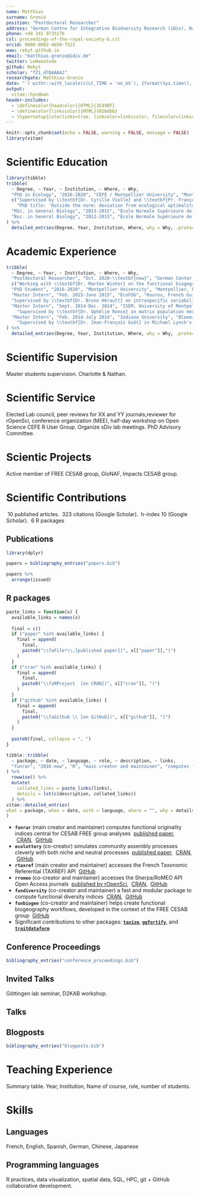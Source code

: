 ```yaml
---
name: Matthias
surname: Grenié
position: "Postdoctoral Researcher"
address: "German Centre for Integrative Biodversity Research (iDiv), Halle-Jena-Leipzig"
phone: +49 341 9733176
csl: proceedings-of-the-royal-society-b.csl
orcid: 0000-0002-4659-7522
www: rekyt.github.io
email: "matthias.grenie@idiv.de"
twitter: LeNematode
github: Rekyt
scholar: "fZ1_d7QAAAAJ"
researchgate: Matthias-Grenie
date: "`r withr::with_locale(c(LC_TIME = 'en_US'), {format(Sys.time(), '%B %Y')})`"
output:
  vitae::hyndman
header-includes:
  - \definecolor{headcolor}{HTML}{1E49BF}
  - \definecolor{linkscolor}{HTML}{026dbb}
  - \hypersetup{colorlinks=true, linkcolor=linkscolor, filecolor=linkscolor, urlcolor=linkscolor, urlbordercolor=linkscolor}
---
```


```r
knitr::opts_chunk$set(echo = FALSE, warning = FALSE, message = FALSE)
library(vitae)
```


# Scientific Education

```r
library(tibble)
tribble(
  ~ Degree, ~ Year, ~ Institution, ~ Where, ~ Why,
  "PhD in Ecology", "2016-2020", "CEFE / Montpellier University", "Montpellier, France",
  c("Supervised by \\textbf{Dr. Cyrille Violle} and \\textbf{Pr. Françoiz Munoz}.",
    "PhD title: 'Outside the norm: deviation from ecological optimality and functional originality'"),
  "MSc. in General Biology", "2013-2015", "École Normale Supérieure de Lyon", "Lyon, France", NULL,
  "Bsc. in General Biology", "2012-2013", "École Normale Supérieure de Lyon", "Lyon, France", NULL
) %>% 
  detailed_entries(Degree, Year, Institution, Where, why = Why, .protect = FALSE)
```

# Academic Experience

```r
tribble(
  ~ Degree, ~ Year, ~ Institution, ~ Where, ~ Why,
  "Postdoctoral Researcher", "Oct. 2020-\\textbf{now}", "German Center for Integrative Biodiversity Research (iDiv) / Leipzig University", "Leipzig, Germany",
  c("Working with \\textbf{Dr. Marten Winter} on the functional biogegraphy of alien plants"),
  "PhD Student", "2016-2020", "Montpellier University", "Montpellier, France", NULL,
  "Master Intern", "Feb. 2015-June 2015", "EcoFOG", "Kourou, French Guiana, France",
  "Supervised by \\textbf{Dr. Bruno Hérault} on intraspecific variability in tropical trees growth in function of functional traits",
  "Master Intern", "Sept. 2014-Dec. 2014", "ISEM, University of Montpellier", "Montpellier, France",
    "Supervised by \\textbf{Dr. Ophélie Ronce} on matrix population models",
  "Master Intern", "Feb. 2014-July 2014", "Indiana University", "Bloomington, IN, USA",
    "Supervised by \\textbf{Dr. Jean-François Goût} in Michael Lynch's lab on trait motifs in the *Paramecium* complex"
) %>% 
  detailed_entries(Degree, Year, Institution, Where, why = Why, .protect = FALSE)
```

# Scientific Supervision

Master students supervision. Charlotte & Nathan.


# Scientific Service

Elected Lab council, peer reviews for XX and YY journals,reviewer for rOpenSci, conference organization (MEE), half-day workshop on Open Science CEFE R User Group. Organize sDiv lab meetings. PhD Advisory Committee.


# Scientic Projects

Active member of FREE CESAB group, GloNAF, Impacts CESAB group.


# Scientific Contributions

\faFile*&nbsp;10 published articles. \faQuoteLeft&nbsp;323 citations (Google Scholar). \faHSquare&nbsp;h-index 10 (Google Scholar). \faRProject&nbsp;6 R packages

## Publications

```r
library(dplyr)

papers = bibliography_entries("papers.bib")

papers %>%
  arrange(issued)
```

## R packages

```r
paste_links = function(x) {
  available_links = names(x)
  
  final = c()
  if ("paper" %in% available_links) {
    final = append(
      final,
      paste0("\\faFile*\\,[published paper](", x[["paper"]],")")
    )
  }
  if ("cran" %in% available_links) {
    final = append(
      final,
      paste0("\\faRProject  [on CRAN](", x[["cran"]], ")")
    )
  }
  if ("github" %in% available_links) {
    final = append(
      final,
      paste0("\\faGithub \\ [on GitHub](", x[["github"]], ")")
    )
  }
  
  paste0(final, collapse = ", ")
}

tibble::tribble(
  ~ package, ~ date, ~ language, ~ role, ~ description, ~ links,
  "funrar", "2016-now", "R", "main creator and maintainer", "computes functional originality indices central for CESAB FREE group analyses", c(paper = "https://doi.org/10.1111/ddi.12629", cran = "https://cran.r-project.org/package=funrar", github = "https://github.com/Rekyt/funrar")
) %>%
  rowwise() %>% 
  mutate(
    collated_links = paste_links(links),
    details = lst(c(description, collated_links))
  ) %>% 
vitae::detailed_entries(
what = package, when = date, with = language, where = "", why = details, .protect = FALSE
)
```

* **`funrar`** (main creator and maintainer)
\hfill\break computes functional originality indices central for CESAB FREE group analyses
\hfill\break \faFile*&nbsp;[published paper](https://doi.org/10.1111/ddi.12629), \faRProject&nbsp;[CRAN](https://cran.r-project.org/package=funrar), \faGithub&nbsp;[GitHub](https://github.com/Rekyt/funrar)
* **`ecolottery`** (co-creator)
\hfill\break simulates community assembly processes cleverly with both niche and neutral processes
\hfill\break \faFile*&nbsp;[published paper](https://doi.org/10.1111/2041-210X.12918), \faRProject&nbsp;[CRAN](https://cran.r-project.org/package=ecolottery), \faGithub&nbsp;[GitHub](https://github.com/frmunoz/ecolottery)
* **`rtaxref`** (main creator and maintainer)
\hfill\break accesses the French Taxonomic Referential (TAXREF) API
\hfill\break \faGithub&nbsp;[GitHub](https://github.com/Rekyt/rtaxref)
* **`rromeo`** (co-creator and maintainer)
\hfill\break accesses the Sherpa/RoMEO API Open Access journals
\hfill\break&nbsp;[published by rOpenSci](https://docs.ropensci.org/rromeo), \faRProject&nbsp;[CRAN](https://cran.r-project.org/package=rromeo), \faGithub&nbsp;[GitHub](https://github.com/ropensci/rromeo)
* **`fundiversity`** (co-creator and maintainer)
\hfill\break a fast and modular package to compute functional diversity indices
\hfill\break \faRProject&nbsp;[CRAN](https://cran.r-project.org/package=fundiversity), \faGithub&nbsp;[GitHub](https://github.com/bisaloo/fundiversity)
* **`funbiogeo`** (co-creator and maintainer)
\hfill\break helps create functional biogeography workflows, developed in the context of the FREE CESAB group
\hfill\break \faGithub&nbsp;[GitHub](https://github.com/FRBCesab/funbiogeo)
* Significant contributions to other packages: [**`taxize`**](https://cran.r-project.org/package=taxize), [**`ggfortify`**](https://cran.r-project.org/package=ggfortify), and [**`traitdataform`**](https://cran.r-project.org/package=traitdataform)

## Conference Proceedings

```r
bibliography_entries("conference_proceedings.bib")
```

## Invited Talks

Göttingen lab seminar, D2KAB workshop.

## Talks

## Blogposts

```r
bibliography_entries("blogposts.bib")
```


# Teaching Experience

Summary table. Year, Institution, Name of course, role, number of students.


# Skills

## Languages

French, English, Spanish, German, Chinese, Japanese

## Programming languages

R practices, data visualization, spatial data, SQL, HPC, git + GitHub collaborative development.
